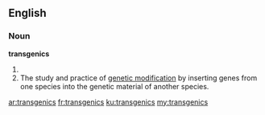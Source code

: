 ==English==
===Noun===
{{wikipedia}}
'''transgenics'''
# {{plural of|transgenic|lang=en}}
# The study and practice of [[genetic modification]] by inserting genes from one species into the genetic material of another species.

[[ar:transgenics]]
[[fr:transgenics]]
[[ku:transgenics]]
[[my:transgenics]]